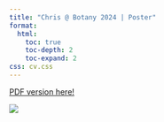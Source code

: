 ```yaml
---
title: "Chris @ Botany 2024 | Poster"
format:
  html:
    toc: true
    toc-depth: 2
    toc-expand: 2
css: cv.css
---
```


[PDF version here!](files/Evolution_2024_Poster.pdf)

![](images/Artboard 1.png)
